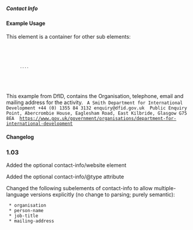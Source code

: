 ===== Contact Info ===== 
{{for revison 1.03}}
==== Example Usage ====
This element is a container for other sub elements:
<code xml>
    <contact-info type="1">
       ....
    </contact-info>
</code>

This example from DfID, contains the Organisation, telephone, email and mailing address for the activity.  
<code>
<contact-info type="1">
<person-name>A Smith</person-name>
<organisation>Department for International Development</organisation>
<telephone>+44 (0) 1355 84 3132</telephone>
<email>enquiry@dfid.gov.uk</email>
<mailing-address>
Public Enquiry Point, Abercrombie House, Eaglesham Road, East Kilbride, Glasgow G75 8EA
</mailing-address>
<website>https://www.gov.uk/government/organisations/department-for-international-development</website>
</contact-info>
</code>


==== Changelog ====
===1.03===
Added the optional contact-info/website element

Added the optional contact-info/@type attribute

Changed the following subelements of contact-info to allow multiple-language versions explicitly (no change to parsing; purely semantic): 
  * organisation
  * person-name
  * job-title
  * mailing-address